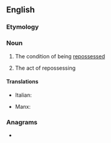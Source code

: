 ==English==

===Etymology===
{{prefix|en|re|possession}}

===Noun===
{{en-noun|~}}

# {{lb|en|uncountable}} The condition of being [[repossess]]ed
# {{lb|en|countable}} The act of repossessing

====Translations====
{{trans-top|the act of repossessing}}
* Italian: {{t|it|riappropriazione|f}}
{{trans-mid}}
{{trans-bottom}}

{{checktrans-top}}
* Manx: {{t-check|gv|aahellooderys|m}}
{{trans-mid}}
{{trans-bottom}}

===Anagrams===
* {{anagrams|en|a=eeinooprssss|possessioner}}